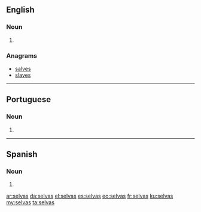 ==English==

===Noun===
{{head|en|noun plural form}}

# {{plural of|selva|lang=en}}

===Anagrams===
* [[salves#English|salves]]
* [[slaves#English|slaves]]

----

==Portuguese==

===Noun===
{{head|pt|noun plural form}}

# {{plural of|selva|lang=pt}}
----
==Spanish==

===Noun===
{{head|es|noun form}}

# {{plural of|selva|lang=es}}

[[ar:selvas]]
[[da:selvas]]
[[el:selvas]]
[[es:selvas]]
[[eo:selvas]]
[[fr:selvas]]
[[ku:selvas]]
[[my:selvas]]
[[ta:selvas]]